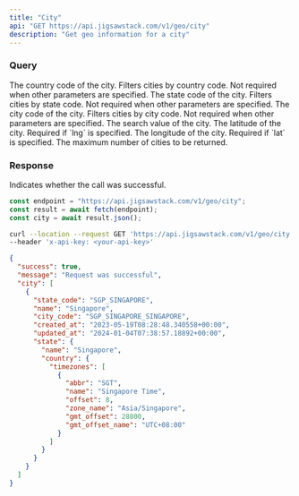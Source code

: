 ```yaml
---
title: "City"
api: "GET https://api.jigsawstack.com/v1/geo/city"
description: "Get geo information for a city"
---
```


### Query

<ParamField query="country_code" type="string">
  The country code of the city. Filters cities by country code. Not required
  when other parameters are specified.
</ParamField>

<ParamField query="state_code" type="string">
  The state code of the city. Filters cities by state code. Not required when
  other parameters are specified.
</ParamField>

<ParamField query="city_code" type="string">
  The city code of the city. Filters cities by city code. Not required when
  other parameters are specified.
</ParamField>

<ParamField query="search_value" type="string">
  The search value of the city.
</ParamField>

<ParamField query="lat" type="string">
  The latitude of the city. Required if `lng` is specified.
</ParamField>

<ParamField query="lng" type="string">
  The longitude of the city. Required if `lat` is specified.
</ParamField>

<ParamField query="limit" type="string" default="10">
  The maximum number of cities to be returned.
</ParamField>

<Snippet file="header.mdx" />

### Response

<ResponseField name="success" type="boolean">
  Indicates whether the call was successful.
</ResponseField>

<RequestExample>

```javascript Node.js
const endpoint = "https://api.jigsawstack.com/v1/geo/city";
const result = await fetch(endpoint);
const city = await result.json();
```

```bash cURL
curl --location --request GET 'https://api.jigsawstack.com/v1/geo/city' \
--header 'x-api-key: <your-api-key>'
```

</RequestExample>

<ResponseExample>

```json Response
{
  "success": true,
  "message": "Request was successful",
  "city": [
    {
      "state_code": "SGP_SINGAPORE",
      "name": "Singapore",
      "city_code": "SGP_SINGAPORE_SINGAPORE",
      "created_at": "2023-05-19T08:28:48.340558+00:00",
      "updated_at": "2024-01-04T07:38:57.18892+00:00",
      "state": {
        "name": "Singapore",
        "country": {
          "timezones": [
            {
              "abbr": "SGT",
              "name": "Singapore Time",
              "offset": 8,
              "zone_name": "Asia/Singapore",
              "gmt_offset": 28800,
              "gmt_offset_name": "UTC+08:00"
            }
          ]
        }
      }
    }
  ]
}
```

</ResponseExample>
